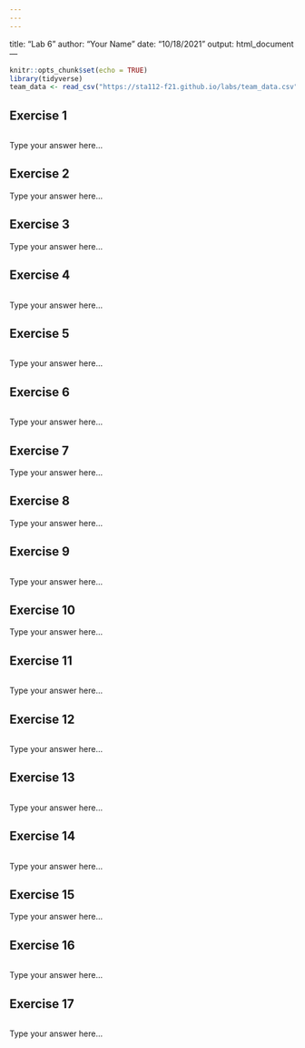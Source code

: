 ```yaml
---
---
---
```

title: "Lab 6"
author: "Your Name"
date: "10/18/2021"
output: html_document
---

```r
knitr::opts_chunk$set(echo = TRUE)
library(tidyverse)
team_data <- read_csv("https://sta112-f21.github.io/labs/team_data.csv")
```

## Exercise 1

```r

```

Type your answer here...

## Exercise 2

Type your answer here...

## Exercise 3


Type your answer here...

## Exercise 4

```r

```

Type your answer here...

## Exercise 5

```r

```

Type your answer here...

## Exercise 6

```r

```

Type your answer here...

## Exercise 7


Type your answer here...

## Exercise 8


Type your answer here...

## Exercise 9

```r

```

Type your answer here...

## Exercise 10


Type your answer here...

## Exercise 11

```r

```

Type your answer here...

## Exercise 12

```r

```

Type your answer here...

## Exercise 13

```r

```

Type your answer here...

## Exercise 14

```r

```

Type your answer here...

## Exercise 15


Type your answer here...


## Exercise 16

```r

```

Type your answer here...

## Exercise 17

```r

```

Type your answer here...
